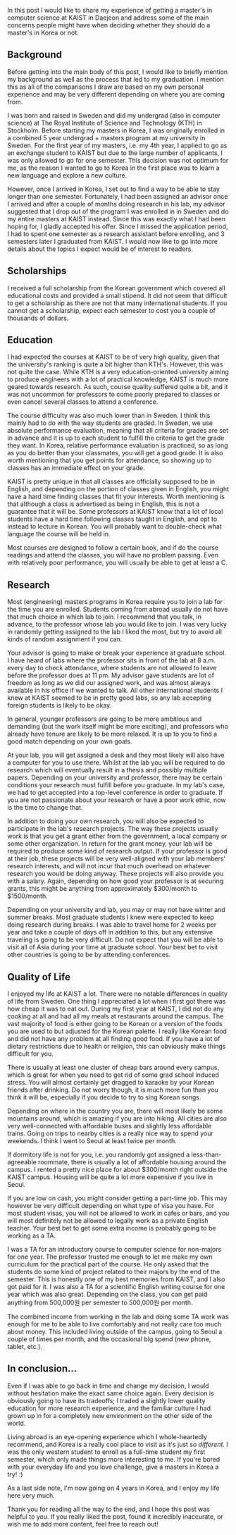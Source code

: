 

In this post I would like to share my experience of getting a master's in computer science at KAIST in Daejeon and address some of the main concerns people might have when deciding whether they should do a master's in Korea or not.

## Background

Before getting into the main body of this post, I would like to briefly mention my background as well as the process that led to my graduation. I mention this as all of the comparisons I draw are based on my own personal experience and may be very different depending on where you are coming from.

I was born and raised in Sweden and did my undergrad (also in computer science) at The Royal Institute of Science and Technology (KTH) in Stockholm. Before starting my masters in Korea, I was originally enrolled in a combined 5 year undergrad + masters program at my university in Sweden. For the first year of my masters, i.e. my 4th year, I applied to go as an exchange student to KAIST but due to the large number of applicants, I was only allowed to go for one semester. This decision was not optimum for me, as the reason I wanted to go to Korea in the first place was to learn a new language and explore a new culture.

However, once I arrived in Korea, I set out to find a way to be able to stay longer than one semester. Fortunately, I had been assigned an advisor once I arrived and after a couple of months doing research in his lab, my advisor suggested that I drop out of the program I was enrolled in in Sweden and do my entire masters at KAIST instead. Since this was exactly what I had been hoping for, I gladly accepted his offer. Since I missed the application period, I had to spent one semester as a research assistant before enrolling, and 3 semesters later I graduated from KAIST.
I would now like to go into more details about the topics I expect would be of interest to readers.

## Scholarships

I received a full scholarship from the Korean government which covered all educational costs and provided a small stipend. It did not seem that difficult to get a scholarship as there are not that many international students. If you cannot get a scholarship, expect each semester to cost you a couple of thousands of dollars.

## Education

I had expected the courses at KAIST to be of very high quality, given that the university's ranking is quite a bit higher than KTH's. However, this was not quite the case. While KTH is a very education-oriented university aiming to produce engineers with a lot of practical knowledge, KAIST is much more geared towards research. As such, course quality suffered quite a bit, and it was not uncommon for professors to come poorly prepared to classes or even cancel several classes to attend a conference.

The course difficulty was also much lower than in Sweden. I think this mainly had to do with the way students are graded. In Sweden, we use absolute performance evaluation, meaning that all criteria for grades are set in advance and it is up to each student to fulfill the criteria to get the grade they want. In Korea, relative performance evaluation is practiced, so as long as you do better than your classmates, you will get a good grade. It is also worth mentioning that you get points for attendance, so showing up to classes has an immediate effect on your grade.

KAIST is pretty unique in that all classes are officially supposed to be in English, and depending on the portion of classes given in English, you might have a hard time finding classes that fit your interests. Worth mentioning is that although a class is advertised as being in English, this is not a guarantee that it will be. Some professors at KAIST know that a lot of local students have a hard time following classes taught in English, and opt to instead to lecture in Korean. You will probably want to double-check what language the course will be held in.

Most courses are designed to follow a certain book, and if do the course readings and attend the classes, you will have no problem passing. Even with relatively poor performance, you will usually be able to get at least a C.

##  Research

Most (engineering) masters programs in Korea require you to join a lab for the time you are enrolled. Students coming from abroad usually do not have that much choice in which lab to join. I recommend that you talk, in advance, to the professor whose lab you would like to join. I was very lucky in randomly getting assigned to the lab I liked the most, but try to avoid all kinds of random assignment if you can.

Your advisor is going to make or break your experience at graduate school. I have heard of labs where the professor sits in front of the lab at 8 a.m. every day to check attendance, where students are not allowed to leave before the professor does at 11 pm. My advisor gave students are lot of freedom as long as we did our assigned work, and was almost always available in his office if we wanted to talk. All other international students I knew at KAIST seemed to be in pretty good labs, so any lab accepting foreign students is likely to be okay.

In general, younger professors are going to be more ambitious and demanding (but the work itself might be more exciting), and professors who already have tenure are likely to be more relaxed. It is up to you to find a good match depending on your own goals.

At your lab, you will get assigned a desk and they most likely will also have a computer for you to use there. Whilst at the lab you will be required to do research which will eventually result in a thesis and possibly multiple papers. Depending on your university and professor, there may be certain conditions your research must fulfill before you graduate. In my lab's case, we had to get accepted into a top-level conference in order to graduate. If you are not passionate about your research or have a poor work ethic, now is the time to change that.

In addition to doing your own research, you will also be expected to participate in the lab's research projects. The way these projects usually work is that you get a grant either from the government, a local company or some other organization. In return for the grant money, your lab will be required to produce some kind of research output. If your professor is good at their job, these projects will be very well-aligned with your lab members' research interests, and will not incur that much overhead on whatever research you would be doing anyway. These projects will also provide you with a salary. Again, depending on how good your professor is at securing grants, this might be anything from approximately $300/month to $1500/month.

Depending on your university and lab, you may or may not have winter and summer breaks. Most graduate students I knew were expected to keep doing research during breaks. I was able to travel home for 2 weeks per year and take a couple of days off in addition to this, but any extensive traveling is going to be very difficult. Do not expect that you will be able to visit all of Asia during your time at graduate school. Your best bet to visit other countries is going to be by attending conferences.

## Quality of Life

I enjoyed my life at KAIST a lot. There were no notable differences in quality of life from Sweden. One thing I appreciated a lot when I first got there was how cheap it was to eat out. During my first year at KAIST, I did not do any cooking at all and had all my meals at restaurants around the campus. The vast majority of food is either going to be Korean or a version of the foods you are used to but adjusted for the Korean palette. I really like Korean food and did not have any problem at all finding good food. If you have a lot of dietary restrictions due to health or religion, this can obviously make things difficult for you.

There is usually at least one cluster of cheap bars around every campus, which is great for when you need to get rid of some grad school induced stress.  You will almost certainly get dragged to karaoke by your Korean friends after drinking. Do not worry though, it is much more fun than you think it will be, especially if you decide to try to sing Korean songs.

Depending on where in the country you are, there will most likely be some mountains around, which is amazing if you are into hiking. All cities are also very well-connected with affordable buses and slightly less affordable trains. Going on trips to nearby cities is a really nice way to spend your weekends. I think I went to Seoul at least twice per month.

If dormitory life is not for you, i.e. you randomly got assigned a less-than-agreeable roommate, there is usually a lot of affordable housing around the campus. I rented a pretty nice place for about $300/month right outside the KAIST campus. Housing will be quite a lot more expensive if you live in Seoul.

If you are low on cash, you might consider getting a part-time job. This may however be very difficult depending on what type of visa you have. For most student visas, you will not be allowed to work in cafes or bars, and you will most definitely not be allowed to legally work as a private English teacher. Your best bet to get some extra income is probably going to be working as a TA.

I was a TA for an introductory course to computer science for non-majors for one year. The professor trusted me enough to let me make my own curriculum for the practical part of the course. He only asked that the students do some kind of project related to their majors by the end of the semester. This is honestly one of my best memories from KAIST, and I also got paid for it. I was also a TA for a scientific English writing course for one year which was also great. Depending on the class, you can get paid anything from 500,000원 per semester to 500,000원 per month.

The combined income from working in the lab and doing some TA work was enough for me to be able to live comfortably and not really care too much about money. This included living outside of the campus, going to Seoul a couple of times per month, and the occasional big spend (new phone, tablet, etc.).

## In conclusion...

Even if I was able to go back in time and change my decision, I would without hesitation make the exact same choice again. Every decision is obviously going to have its tradeoffs; I traded a slightly lower quality education for more research experience, and the familiar culture I had grown up in for a completely new environment on the other side of the world.

Living abroad is an eye-opening experience which I whole-heartedly recommend, and Korea is a really cool place to visit as it's just so *different*. I was the only western student to enroll as a full-time student my first semester, which only made things more interesting to me. If you're bored with your everyday life and you love challenge, give a masters in Korea a try! :)

As a last side note, I'm now going on 4 years in Korea, and I enjoy my life here very much.

Thank you for reading all the way to the end, and I hope this post was helpful to you. If you really liked the post, found it incredibly inaccurate, or wish me to add more content, feel free to reach out!